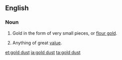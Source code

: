 ==English==

===Noun===
{{en-noun|head=[[gold]] [[dust]]|-}}

# Gold in the form of very small pieces, or [[flour gold]].
# {{figuratively}} Anything of great [[value]].

[[et:gold dust]]
[[ja:gold dust]]
[[ta:gold dust]]